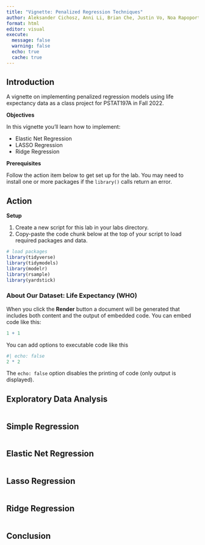 ```yaml
---
title: "Vignette: Penalized Regression Techniques"
author: Aleksander Cichosz, Anni Li, Brian Che, Justin Vo, Noa Rapoport
format: html
editor: visual
execute:
  message: false
  warning: false
  echo: true
  cache: true
---
```


## Introduction

A vignette on implementing penalized regression models using life expectancy data as a class project for PSTAT197A in Fall 2022.

**Objectives**

In this vignette you'll learn how to implement:

- Elastic Net Regression
- LASSO Regression
- Ridge Regression


**Prerequisites**

Follow the action item below to get set up for the lab. You may need to install one or more packages if the `library()` calls return an error.

::: callout-important
## Action

**Setup**

1.  Create a new script for this lab in your labs directory.
2.  Copy-paste the code chunk below at the top of your script to load required packages and data.
:::

```r
# load packages
library(tidyverse)
library(tidymodels)
library(modelr)
library(rsample)
library(yardstick)
```

### About Our Dataset: Life Expectancy (WHO)

When you click the **Render** button a document will be generated that includes both content and the output of embedded code. You can embed code like this:

```r
1 + 1
```
You can add options to executable code like this

```r
#| echo: false
2 * 2
```

The `echo: false` option disables the printing of code (only output is displayed).

## Exploratory Data Analysis

```r

```

## Simple Regression

```r

```

## Elastic Net Regression

```r

```

## Lasso Regression

```r

```

## Ridge Regression

```r

```

## Conclusion
